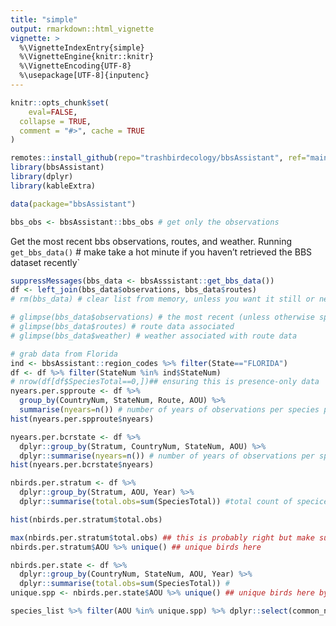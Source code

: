 ```yaml
---
title: "simple"
output: rmarkdown::html_vignette
vignette: >
  %\VignetteIndexEntry{simple}
  %\VignetteEngine{knitr::knitr}
  %\VignetteEncoding{UTF-8}
  %\usepackage[UTF-8]{inputenc}  
---
```


```r
knitr::opts_chunk$set(
    eval=FALSE,
  collapse = TRUE,
  comment = "#>", cache = TRUE
)
```

```r
remotes::install_github(repo="trashbirdecology/bbsAssistant", ref="main", force=FALSE)
library(bbsAssistant)
library(dplyr)
library(kableExtra)
```

```r
data(package="bbsAssistant")
```

```r
bbs_obs <- bbsAssistant::bbs_obs # get only the observations
```

Get the most recent bbs observations, routes, and weather. Running `get_bbs_data()` # make take a hot minute if you haven't retrieved the BBS dataset recently` 
<!-- for some reason the following command (get_bbs_data())  sometimes yields a  curl fetch error, but re-running typically works..not sure... -->
```r
suppressMessages(bbs_data <- bbsAsssistant::get_bbs_data())
df <- left_join(bbs_data$observations, bbs_data$routes) 
# rm(bbs_data) # clear list from memory, unless you want it still or need the weather or species
```

```r
# glimpse(bbs_data$observations) # the most recent (unless otherwise specified) bbs observations
# glimpse(bbs_data$routes) # route data associated
# glimpse(bbs_data$weather) # weather associated with route data
```

```r
# grab data from Florida
ind <- bbsAssistant::region_codes %>% filter(State=="FLORIDA")
df <- df %>% filter(StateNum %in% ind$StateNum)
# nrow(df[df$SpeciesTotal==0,])## ensuring this is presence-only data
nyears.per.spproute <- df %>% 
  group_by(CountryNum, StateNum, Route, AOU) %>% 
  summarise(nyears=n()) # number of years of observations per species per route (by country/state route id)
hist(nyears.per.spproute$nyears)

nyears.per.bcrstate <- df %>% 
  dplyr::group_by(Stratum, CountryNum, StateNum, AOU) %>% 
  dplyr::summarise(nyears=n()) # number of years of observations per species per stratum & state)
hist(nyears.per.bcrstate$nyears)
```


```r
nbirds.per.stratum <- df %>% 
  dplyr::group_by(Stratum, AOU, Year) %>% 
  dplyr::summarise(total.obs=sum(SpeciesTotal)) #total count of specices per stratum

hist(nbirds.per.stratum$total.obs)

max(nbirds.per.stratum$total.obs) ## this is probably right but make sure its a fkn duck or something
nbirds.per.stratum$AOU %>% unique() ## unique birds here
```

```r
nbirds.per.state <- df %>% 
  dplyr::group_by(CountryNum, StateNum, AOU, Year) %>% 
  dplyr::summarise(total.obs=sum(SpeciesTotal)) # 
unique.spp <- nbirds.per.state$AOU %>% unique() ## unique birds here by AOU number

species_list %>% filter(AOU %in% unique.spp) %>% dplyr::select(common_name, AOU, genus, species) %>% glimpse()
```
